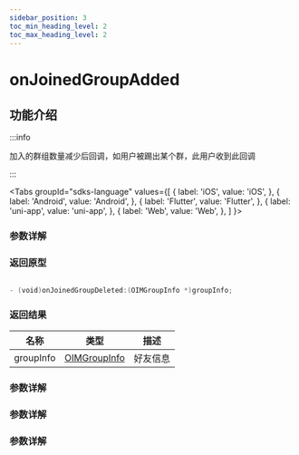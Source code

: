 ```yaml
---
sidebar_position: 3
toc_min_heading_level: 2
toc_max_heading_level: 2
---
```


# onJoinedGroupAdded

## 功能介绍

:::info

加入的群组数量减少后回调，如用户被踢出某个群，此用户收到此回调

:::

<Tabs
groupId="sdks-language"
values={[
{ label: 'iOS', value: 'iOS', },
{ label: 'Android', value: 'Android', },
{ label: 'Flutter', value: 'Flutter', },
{ label: 'uni-app', value: 'uni-app', },
{ label: 'Web', value: 'Web', },
]
}>

<TabItem value="Flutter">

### 参数详解

</TabItem>

<TabItem value="iOS">

### 返回原型

```swift showLineNumbers

- (void)onJoinedGroupDeleted:(OIMGroupInfo *)groupInfo;

```

### 返回结果

| 名称      | 类型                                                | 描述     |
| --------- | --------------------------------------------------- | -------- |
| groupInfo | [OIMGroupInfo](docs/sdks/Class/Group/GroupInfo.mdx) | 好友信息 |

</TabItem>

<TabItem value="Android">

### 参数详解

</TabItem>

<TabItem value="Web">

### 参数详解

</TabItem>

<TabItem value="uni-app">

### 参数详解

</TabItem>

</Tabs>
